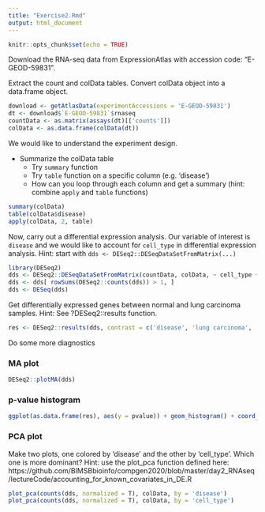 ```yaml
---
title: "Exercise2.Rmd"
output: html_document
---
```


```r
knitr::opts_chunk$set(echo = TRUE)
```


Download the RNA-seq data from ExpressionAtlas with accession code: "E-GEOD-59831". 

Extract the count and colData tables. Convert colData object into a data.frame object. 
```r
download <- getAtlasData(experimentAccessions = 'E-GEOD-59831')
dt <- download$`E-GEOD-59831`$rnaseq
countData <- as.matrix(assays(dt)[['counts']])
colData <- as.data.frame(colData(dt))
```

We would like to understand the experiment design. 

- Summarize the colData table 
  - Try `summary` function
  - Try `table` function on a specific column (e.g. 'disease')
  - How can you loop through each column and get a summary (hint: combine `apply` and `table` functions)

```r
summary(colData)
table(colData$disease)
apply(colData, 2, table)
```

Now, carry out a differential expression analysis. 
Our variable of interest is `disease` and we would like to account for `cell_type` in differential expression analysis. Hint: start with `dds <- DESeq2::DESeqDataSetFromMatrix(...)`

```r
library(DESeq2)
dds <- DESeq2::DESeqDataSetFromMatrix(countData, colData, ~ cell_type + disease)
dds <- dds[ rowSums(DESeq2::counts(dds)) > 1, ]
dds <- DESeq(dds)
```

Get differentially expressed genes between normal and lung carcinoma samples. 
Hint: See ?DESeq2::results function. 
```r
res <- DESeq2::results(dds, contrast = c('disease', 'lung carcinoma', 'normal'))
```

Do some more diagnostics

### MA plot

```r
DESeq2::plotMA(dds)
```

### p-value histogram

```r
ggplot(as.data.frame(res), aes(y = pvalue)) + geom_histogram() + coord_flip()
```


### PCA plot

Make two plots, one colored by 'disease' and the other by 'cell_type'. Which one is more dominant?
Hint: use the plot_pca function defined here: https://github.com/BIMSBbioinfo/compgen2020/blob/master/day2_RNAseq/lectureCode/accounting_for_known_covariates_in_DE.R

```r
plot_pca(counts(dds, normalized = T), colData, by = 'disease')
plot_pca(counts(dds, normalized = T), colData, by = 'cell_type')
```
